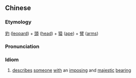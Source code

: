 {{also|豹头猿臂}}
==Chinese==
{{zh-forms|s=豹头猿臂}}

===Etymology===
[[豹]] ([[leopard]]) + [[頭]] ([[head]]) + [[猿]] ([[ape]]) + [[臂]] ([[arm]]s)

===Pronunciation===
{{zh-pron
|m=bào tóu yuán bì
|cat=id
}}

===Idiom===
{{zh-idiom}}

# [[describe]]s [[someone]] [[with]] an [[imposing]] and [[majestic]] [[bearing]]